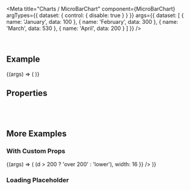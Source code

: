 
<Meta
  title="Charts /  MicroBarChart"
  component={MicroBarChart}
  argTypes={{
    dataset: { control: { disable: true } }
  }}
  args={{
    dataset: [
      {
        name: 'January',
        data: 100
      },
      {
        name: 'February',
        data: 300
      },
      {
        name: 'March',
        data: 530
      },
      {
        name: 'April',
        data: 200
      }
    ]
  }}
/>

<DocsHeader />

<br />

## Example

<Canvas>
  <Story name="Default">
    {(args) => (
      <MicroBarChart
        dataset={args.dataset}
        loading={args.loading}
        style={{ width: '100%' }}
        dimension={{
          accessor: 'name'
        }}
        measure={{
          accessor: 'data'
        }}
      />
    )}
  </Story>
</Canvas>

## Properties

<ArgsTable story="." />

<br />
<br />

## More Examples

### With Custom Props

<Canvas>
  <Story name="With custom props">
    {(args) => (
      <MicroBarChart
        onDataPointClick={args.onDataPointClick}
        dataset={args.dataset}
        style={{ width: '50%' }}
        loading={args.loading}
        dimension={{
          accessor: 'name'
        }}
        measure={{
          accessor: 'data',
          colors: ['#f0ab00', 'var(--sapHighlightColor)'],
          formatter: (d) => (d > 200 ? 'over 200' : 'lower'),
          width: 16
        }}
      />
    )}
  </Story>
</Canvas>

### Loading Placeholder

<Canvas>
  <Story name="Loading Placeholder">
    <MicroBarChart
      dataset={[]}
      dimension={{
        accessor: 'name'
      }}
      measure={{
        accessor: 'data'
      }}
      style={{ width: '20%' }}
    />
  </Story>
</Canvas>

<Footer />
